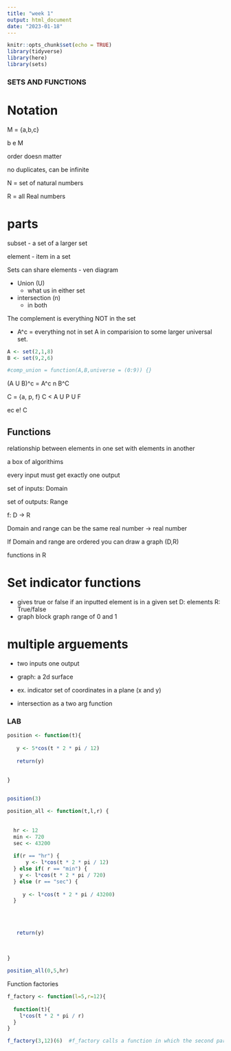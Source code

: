 ```yaml
---
title: "week 1"
output: html_document
date: "2023-01-18"
---
```


```r
knitr::opts_chunk$set(echo = TRUE)
library(tidyverse)
library(here)
library(sets)

```

### SETS AND FUNCTIONS

# Notation

M = {a,b,c}

b e M

order doesn matter

no duplicates, can be infinite 

N = set of natural numbers

R = all Real numbers

# parts

subset - a set of a larger set

element - item in a set


Sets can share elements
 - ven diagram
 
 - Union (U)
    - what us in either set
    
  - intersection (n)
    - in both
    
The complement is everything NOT in the set

  - A^c = everything not in set A in comparision to some larger universal set. 
  
```r
A <- set(2,1,8)
B <- set(9,2,6)

#comp_union = function(A,B,universe = (0:9)) {}

```
  
  
  
(A U B)^c = A^c n B^C


C = {a, p, f} C < A U P U F

ec e! C

## Functions

relationship between elements in one set with elements in another

a box of algorithims 

every input must get exactly one output

set of inputs: Domain

set of outputs: Range

f: D -> R

Domain and range can be the same real number -> real number


If Domain and range are ordered you can draw a graph (D,R)

functions in R  


# Set indicator functions 

  - gives true or false if an inputted element is in a given set D: elements R: True/false
  - graph block graph range of 0 and 1 
  
# multiple arguements 
 - two inputs one output
 - graph: a 2d surface
 - ex. indicator set of coordinates in a plane (x and y)
 
 - intersection as a two arg function


### LAB

```r
position <- function(t){
  
   y <- 5*cos(t * 2 * pi / 12)
   
   return(y)
  
  
}


position(3)
```


```r
position_all <- function(t,l,r) {
  
  
  hr <- 12
  min <- 720
  sec <- 43200
  
  if(r == "hr") {
      y <- l*cos(t * 2 * pi / 12)
  } else if( r == "min") {
    y <- l*cos(t * 2 * pi / 720)
  } else (r == "sec") {
    
     y <- l*cos(t * 2 * pi / 43200)
  }
  
  
  
   
   return(y)
  
  
  
}

position_all(0,5,hr)


```
Function factories
```r


f_factory <- function(l=5,r=12){
  
  function(t){
    l*cos(t * 2 * pi / r)
  }
}

f_factory(3,12)(6)  #f_factory calls a function in which the second parenthetical is passed.

```




